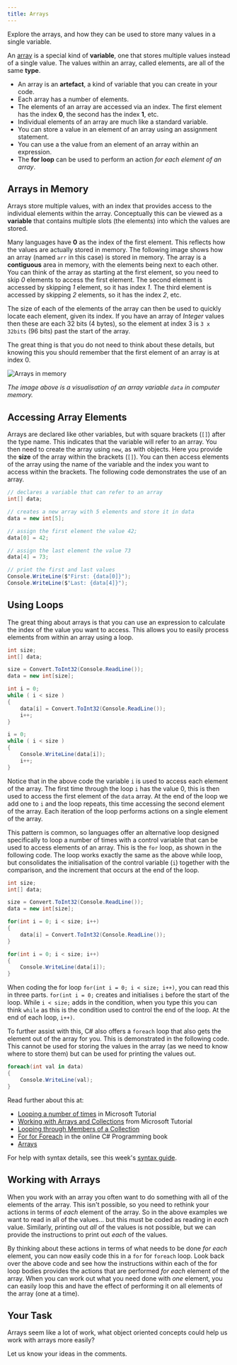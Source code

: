 ```yaml
---
title: Arrays
---
```


Explore the arrays, and how they can be used to store many values in a single variable.

An [array](https://en.wikibooks.org/wiki/C_Sharp_Programming/Data_structures#Arrays) is a special kind of **variable**, one that stores multiple values instead of a single value. The values within an array, called elements, are all of the same **type**.

- An array is an **artefact**, a kind of variable that you can create in your code.
- Each array has a number of elements.
- The elements of an array are accessed via an index. The first element has the index **0**, the second has the index **1**, etc.
- Individual elements of an array are much like a standard variable.
- You can store a value in an element of an array using an assignment statement.
- You can use a the value from an element of an array within an expression.
- The **for loop** can be used to perform an action _for each element of an array_.

## Arrays in Memory

Arrays store multiple values, with an index that provides access to the individual elements within the array. Conceptually this can be viewed as a **variable** that contains multiple slots (the elements) into which the values are stored. 

Many languages have **0** as the index of the first element. This reflects how the values are actually stored in memory. The following image shows how an array (named `arr` in this case) is stored in memory. The array is a **contiguous** area in memory, with the elements being next to each other. You can think of the array as starting at the first element, so you need to skip _0_ elements to access the first element. The second element is accessed by skipping _1_ element, so it has index _1_. The third element is accessed by skipping _2_ elements, so it has the index _2_, etc.

The size of each of the elements of the array can then be used to quickly locate each element, given its index. If you have an array of _Integer_ values then these are each 32 bits (4 bytes), so the element at index 3 is `3 x 32bits` (96 bits) past the start of the array.

The great thing is that you do not need to think about these details, but knowing this you should remember that the first element of an array is at index 0.

![Arrays in memory](./images/arrays-data.png)

*The image above is a visualisation of an array variable `data` in computer memory.*

## Accessing Array Elements

Arrays are declared like other variables, but with square brackets (`[]`) after the type name. This indicates that the variable will refer to an array. You then need to create the array using `new`, as with objects. Here you provide the **size** of the array within the brackets (`[]`). You can then access elements of the array using the name of the variable and the index you want to access within the brackets. The following code demonstrates the use of an array.

~~~cs
// declares a variable that can refer to an array
int[] data;

// creates a new array with 5 elements and store it in data
data = new int[5];

// assign the first element the value 42;
data[0] = 42;

// assign the last element the value 73
data[4] = 73;

// print the first and last values
Console.WriteLine($"First: {data[0]}");
Console.WriteLine($"Last: {data[4]}");
~~~

## Using Loops

The great thing about arrays is that you can use an expression to calculate the index of the value you want to access. This allows you to easily process elements from within an array using a loop.

~~~cs
int size;
int[] data;

size = Convert.ToInt32(Console.ReadLine());
data = new int[size];

int i = 0;
while ( i < size )
{
    data[i] = Convert.ToInt32(Console.ReadLine());
    i++;
}

i = 0;
while ( i < size )
{
    Console.WriteLine(data[i]);
    i++;
}
~~~

Notice that in the above code the variable `i` is used to access each element of the array. The first time through the loop `i` has the value 0, this is then used to access the first element of the `data` array. At the end of the loop we add one to `i` and the loop repeats, this time accessing the second element of the array. Each iteration of the loop performs actions on a single element of the array.

This pattern is common, so languages offer an alternative loop designed specifically to loop a number of times with a control variable that can be used to access elements of an array. This is the `for` loop, as shown in the following code. The loop works exactly the same as the above while loop, but consolidates the initialisation of the control variable (`i`) together with the comparison, and the increment that occurs at the end of the loop.

~~~cs
int size;
int[] data;

size = Convert.ToInt32(Console.ReadLine());
data = new int[size];

for(int i = 0; i < size; i++)
{
    data[i] = Convert.ToInt32(Console.ReadLine());
}

for(int i = 0; i < size; i++)
{
    Console.WriteLine(data[i]);
}
~~~

When coding the for loop `for(int i = 0; i < size; i++)`, you can read this in three parts. `for(int i = 0;` creates and initialises `i` before the start of the loop. While `i < size;` adds in the condition, when you type this you can think `while` as this is the condition used to control the end of the loop. At the end of each loop, `i++)`.

To further assist with this, C# also offers a `foreach` loop that also gets the element out of the array for you. This is demonstrated in the following code. This cannot be used for storing the values in the array (as we need to know where to store them) but can be used for printing the values out.

~~~cs
foreach(int val in data)
{
    Console.WriteLine(val);
}
~~~

Read further about this at:
* [Looping a number of times](https://www.microsoft.com/net/tutorials/csharp/getting-started/for-loops) in Microsoft Tutorial
* [Working with Arrays and Collections](https://www.microsoft.com/net/tutorials/csharp/getting-started/arrays-collections) from Microsoft Tutorial
* [Looping through Members of a Collection](https://www.microsoft.com/net/tutorials/csharp/getting-started/looping-collections)
* [For for Foreach](https://en.wikibooks.org/wiki/C_Sharp_Programming/Control#for_loop) in the online C# Programming book
* [Arrays](https://en.wikibooks.org/wiki/C_Sharp_Programming/Data_structures#Arrays)

For help with syntax details, see this week's [syntax guide](../25-syntax-guide).

## Working with Arrays

When you work with an array you often want to do something with all of the elements of the array. This isn't possible, so you need to rethink your actions in terms of _each_ element of the array. So in the above examples we want to read in all of the values... but this must be coded as reading in _each_ value. Similarly, printing out _all_ of the values is not possible, but we can provide the instructions to print out _each_ of the values.

By thinking about these actions in terms of what needs to be done _for each_ element, you can now easily code this in a `for` for `foreach` loop. Look back over the above code and see how the instructions within each of the for loop bodies provides the actions that are performed _for each_ element of the array. When you can work out what you need done with _one_ element, you can easily loop this and have the effect of performing it on all elements of the array (one at a time).

## Your Task

Arrays seem like a lot of work, what object oriented concepts could help us work with arrays more easily?

Let us know your ideas in the comments.